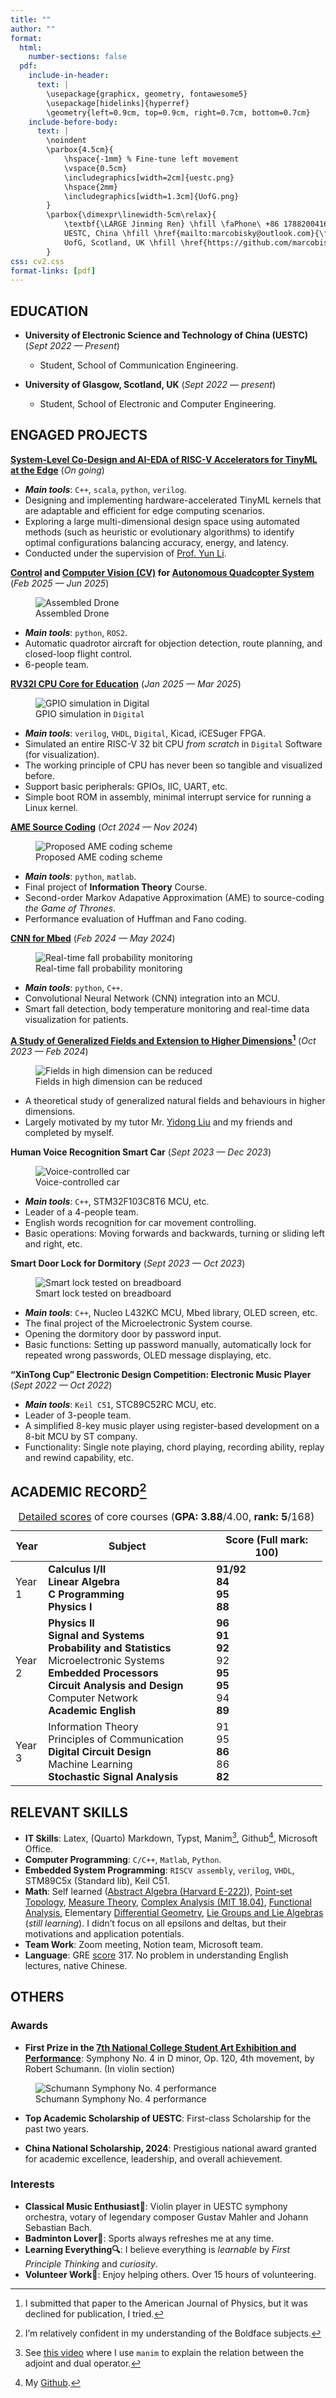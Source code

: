 ```yaml
---
title: ""
author: ""
format:
  html: 
    number-sections: false
  pdf:
    include-in-header:
      text: |
        \usepackage{graphicx, geometry, fontawesome5}
        \usepackage[hidelinks]{hyperref}
        \geometry{left=0.9cm, top=0.9cm, right=0.7cm, bottom=0.7cm}
    include-before-body:
      text: |
        \noindent
        \parbox{4.5cm}{
            \hspace{-1mm} % Fine-tune left movement
            \vspace{0.5cm}
            \includegraphics[width=2cm]{uestc.png} 
            \hspace{2mm}
            \includegraphics[width=1.3cm]{UofG.png}
        }
        \parbox{\dimexpr\linewidth-5cm\relax}{
            \textbf{\LARGE Jinming Ren} \hfill \faPhone\ +86 17882004164 \\[5pt]
            UESTC, China \hfill \href{mailto:marcobisky@outlook.com}{\faEnvelope\ marcobisky@outlook.com} \\[1pt]
            UofG, Scotland, UK \hfill \href{https://github.com/marcobisky}{\faGithub\ github.com/marcobisky} \\
        }
css: cv2.css
format-links: [pdf]
---
```

## EDUCATION

- **University of Electronic Science and Technology of China (UESTC)** [(*Sept 2022 --- Present*)]{.cvdate}

  - Student, School of Communication Engineering.

- **University of Glasgow, Scotland, UK** [(*Sept 2022 --- present*)]{.cvdate}

  - Student, School of Electronic and Computer Engineering.

## ENGAGED PROJECTS

**[System-Level Co-Design and AI-EDA of RISC-V Accelerators for TinyML at the Edge](../tinyml/index.html)** [(*On going*)]{.cvdate}

- ***Main tools***: `C++`, `scala`, `python`, `verilog`.
- Designing and implementing hardware-accelerated TinyML kernels that are adaptable and efficient for edge computing scenarios.
- Exploring a large multi-dimensional design space using automated methods (such as heuristic or evolutionary algorithms) to identify optimal configurations balancing accuracy, energy, and latency.
- Conducted under the supervision of [Prof. Yun Li](https://scholar.google.com/citations?user=1NT1jFMAAAAJ&hl=en).

<!-- **Movable Antenna (MA) for Anti-jamming** [(*Just start*)]{.cvdate}

- ***Main tools***: `matlab`.
- A heuristic investigation into Anti-jamming through stochastic antenna movement.
- Conducted under the supervision of [Prof. Weidong Mei](https://scholar.google.com.sg/citations?user=JtHltIoAAAAJ&hl=en-EN) at UESTC. -->

**[Control](../posts/quadrocopter-control/index.qmd) and [Computer Vision (CV)](drone-cv.pdf) for [Autonomous Quadcopter System](drone.pdf)** [(*Feb 2025 --- Jun 2025*)]{.cvdate}
 
::: {.content-visible when-format="html"}
![Assembled Drone](images/drone.png){.column-margin}
:::

- ***Main tools***: `python`, `ROS2`.
- Automatic quadrotor aircraft for objection detection, route planning, and closed-loop flight control.
- 6-people team.

**[RV32I CPU Core for Education](https://github.com/Marcobisky/my-riscv)** [(*Jan 2025 --- Mar 2025*)]{.cvdate}

::: {.content-visible when-format="html"}
![GPIO simulation in `Digital`](images/my-riscv.gif){.column-margin}
:::

- ***Main tools***: `verilog`, `VHDL`, `Digital`, Kicad, iCESuger FPGA.
- Simulated an entire RISC-V 32 bit CPU *from scratch* in `Digital` Software (for visualization).
- The working principle of CPU has never been so tangible and visualized before.
- Support basic peripherals: GPIOs, IIC, UART, etc.
- Simple boot ROM in assembly, minimal interrupt service for running a Linux kernel.


**[AME Source Coding](https://github.com/Marcobisky/ame-entropy-source-coding)**  [(*Oct 2024 --- Nov 2024*)]{.cvdate}

::: {.content-visible when-format="html"}
![Proposed AME coding scheme](images/ame.png){.column-margin}
:::

- ***Main tools***: `python`, `matlab`.
- Final project of **Information Theory** Course.
- Second-order Markov Adapative Approximation (AME) to source-coding *the Game of Thrones*. 
- Performance evaluation of Huffman and Fano coding.

**[CNN for Mbed](https://github.com/Marcobisky/CNN-for-mbed)** [(*Feb 2024 --- May 2024*)]{.cvdate}

::: {.content-visible when-format="html"}
![Real-time fall probability monitoring](images/cnn-mbed.gif){.column-margin}
:::

- ***Main tools***: `python`, `C++`.
- Convolutional Neural Network (CNN) integration into an MCU.
- Smart fall detection, body temperature monitoring and real-time data visualization for patients.

**[A Study of Generalized Fields and Extension to Higher Dimensions[^physics]](physics-paper.pdf)** [(*Oct 2023 --- Feb 2024*)]{.cvdate}

[^physics]: I submitted that paper to the [American Journal of Physics](https://pubs.aip.org/aapt/ajp), but it was declined for publication, I tried.

::: {.content-visible when-format="html"}
![Fields in high dimension can be reduced](images/generalized-fields.png){.column-margin}
:::

- A theoretical study of generalized natural fields and behaviours in higher dimensions.
- Largely motivated by my tutor Mr. [Yidong Liu](https://scholar.google.com/citations?user=Amwv33EAAAAJ&hl=en) and my friends and completed by myself.

**Human Voice Recognition Smart Car** [(*Sept 2023 --- Dec 2023*)]{.cvdate}

::: {.content-visible when-format="html"}
![Voice-controlled car](images/smart-car.gif){.column-margin}
:::

- ***Main tools***: `C++`, STM32F103C8T6 MCU, etc.
- Leader of a 4-people team.
- English words recognition for car movement controlling. 
- Basic operations: Moving forwards and backwards, turning or sliding left and right, etc.

**Smart Door Lock for Dormitory** [(*Sept 2023 --- Oct 2023*)]{.cvdate}

::: {.content-visible when-format="html"}
![Smart lock tested on breadboard](images/smart-door-opener.gif){.column-margin}
:::

- ***Main tools***: `C++`, Nucleo L432KC MCU, Mbed library, OLED screen, etc.
- The final project of the Microelectronic System course.
- Opening the dormitory door by password input.
- Basic functions: Setting up password manually, automatically lock for repeated wrong passwords, OLED message displaying, etc.

**"XinTong Cup" Electronic Design Competition: Electronic Music Player** [(*Sept 2022 --- Oct 2022*)]{.cvdate}

- ***Main tools***: `Keil C51`, STC89C52RC MCU, etc.
- Leader of 3-people team.
- A simplified 8-key music player using register-based development on a 8-bit MCU by ST company.
- Functionality: Single note playing, chord playing, recording ability, replay and rewind capability, etc.

## ACADEMIC RECORD[^fullscore]

+----------+-------------------------------------------------------------+----------------------------------------+
| Year     | Subject                                                     | Score (Full mark: 100)                 |
+==========+=============================================================+========================================+
| Year 1   | **Calculus I/II** <br> [\newline]{.print-only}              | **91/92** <br> [\newline]{.print-only} |
|          | **Linear Algebra** <br> [\newline]{.print-only}             | **84** <br> [\newline]{.print-only}    |
|          | **C Programming** <br> [\newline]{.print-only}              | **95** <br> [\newline]{.print-only}    |
|          | **Physics I** <br> [\newline]{.print-only}                  | **88** <br> [\newline]{.print-only}    |
+----------+-------------------------------------------------------------+----------------------------------------+
| Year 2   | **Physics II** <br> [\newline]{.print-only}                 | **96** <br> [\newline]{.print-only}    |
|          | **Signal and Systems** <br> [\newline]{.print-only}         | **91** <br> [\newline]{.print-only}    |
|          | **Probability and Statistics** <br> [\newline]{.print-only} | **92** <br> [\newline]{.print-only}    |
|          | Microelectronic Systems <br> [\newline]{.print-only}        | 92 <br> [\newline]{.print-only}        |
|          | **Embedded Processors** <br> [\newline]{.print-only}        | **95** <br> [\newline]{.print-only}    |
|          | **Circuit Analysis and Design** <br> [\newline]{.print-only}| **95** <br> [\newline]{.print-only}    |
|          | Computer Network <br> [\newline]{.print-only}               | 94 <br> [\newline]{.print-only}        |
|          | **Academic English** <br> [\newline]{.print-only}           | **89** <br> [\newline]{.print-only}    |
+----------+-------------------------------------------------------------+----------------------------------------+
| Year 3   | Information Theory <br> [\newline]{.print-only}             | 91 <br> [\newline]{.print-only}        |
|          | Principles of Communication <br> [\newline]{.print-only}    | 95 <br> [\newline]{.print-only}        |
|          | **Digital Circuit Design** <br> [\newline]{.print-only}     | **86** <br> [\newline]{.print-only}    |
|          | Machine Learning <br> [\newline]{.print-only}               | 86 <br> [\newline]{.print-only}        |
|          | **Stochastic Signal Analysis** <br> [\newline]{.print-only} | **82** <br>                            |
+----------+-------------------------------------------------------------+----------------------------------------+

: [Detailed scores](score.pdf) of core courses (**GPA: 3.88**/4.00, **rank: 5**/168)

[^fullscore]: I'm relatively confident in my understanding of the Boldface subjects.


## RELEVANT SKILLS

- **IT Skills**: Latex, (Quarto) Markdown, Typst, Manim[^manim], Github[^github], Microsoft Office.
- **Computer Programming**: `C/C++`, `Matlab`, `Python`.
- **Embedded System Programming**: `RISCV assembly`, `verilog`, `VHDL`, STM89C5x (Standard lib), Keil C51.
- **Math**: Self learned ([Abstract Algebra (Harvard E-222)](http://wayback.archive-it.org/3671/20150528171650/https://www.extension.harvard.edu/open-learning-initiative/abstract-algebra)), [Point-set Topology](https://www.math.toronto.edu/ivan/mat327/?resources), [Measure Theory](https://www.youtube.com/watch?v=xZ69KEg7ccU&list=PLBh2i93oe2qvMVqAzsX1Kuv6-4fjazZ8j), [Complex Analysis (MIT 18.04)](https://ocw.mit.edu/courses/18-04-complex-variables-with-applications-spring-2018/), [Functional Analysis](https://books.google.com.sg/books/about/Functional_Analysis.html?id=LzgqBAAAQBAJ&source=kp_cover&redir_esc=y), Elementary [Differential Geometry](https://www.amazon.sg/Visual-Introduction-Differential-Calculus-Manifolds/dp/3319969919), [Lie Groups and Lie Algebras](https://www.amazon.sg/Naive-Lie-Theory-John-Stillwell/dp/0387782141) (*still learning*). I didn't focus on all epsilons and deltas, but their motivations and application potentials.
- **Team Work**: Zoom meeting, Notion team, Microsoft team.
- **Language**: GRE [score](gre-score.pdf) 317. No problem in understanding English lectures, native Chinese.

[^manim]: See [this video](https://www.bilibili.com/video/BV1AterevErt/?spm_id_from=333.1387.homepage.video_card.click&vd_source=42579e22289b6144ba0b2bdcf99834e3) where I use `manim` to explain the relation between the adjoint and dual operator.

[^github]: My [Github](https://github.com/Marcobisky).

## OTHERS

### Awards

- **First Prize in the [7th National College Student Art Exhibition and Performance](http://www.moe.gov.cn/srcsite/A17/moe_794/moe_628/202408/t20240806_1144389.html)**: Symphony No. 4 in D minor, Op. 120, 4th movement, by Robert Schumann. (In violin section)

::: {.content-visible when-format="html"}
![Schumann Symphony No. 4 performance](images/national-college-student-art-exhibition-and-performance.jpg){.column-margin}
:::

- **Top Academic Scholarship of UESTC**: First-class Scholarship for the past two years.

- **China National Scholarship, 2024**: Prestigious national award granted for academic excellence, leadership, and overall achievement.

### Interests

- **Classical Music Enthusiast🎻**: Violin player in UESTC symphony orchestra, votary of legendary composer Gustav Mahler and Johann Sebastian Bach.
- **Badminton Lover🏸**: Sports always refreshes me at any time.
- **Learning Everything🔍**: I believe everything is *learnable* by *First Principle Thinking* and *curiosity*.
- **Volunteer Work🤝**: Enjoy helping others. Over 15 hours of volunteering.
